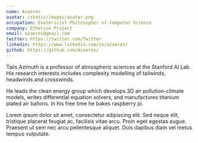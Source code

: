 ```yaml
---
name: Azaeres
avatar: /static/images/avatar.png
occupation: Exotericist Philosopher of Computer Science
company: Etherion Project
email: azaeres@gmail.com
twitter: https://twitter.com/Twitter
linkedin: https://www.linkedin.com/in/azaeres/
github: https://github.com/Azaeres/
---
```


Tails Azimuth is a professor of atmospheric sciences at the Stanford AI Lab. His research interests includes complexity modelling of tailwinds, headwinds and crosswinds.

He leads the clean energy group which develops 3D air pollution-climate models, writes differential equation solvers, and manufactures titanium plated air ballons. In his free time he bakes raspberry pi.

Lorem ipsum dolor sit amet, consectetur adipiscing elit. Sed neque elit, tristique placerat feugiat ac, facilisis vitae arcu. Proin eget egestas augue. Praesent ut sem nec arcu pellentesque aliquet. Duis dapibus diam vel metus tempus vulputate.
